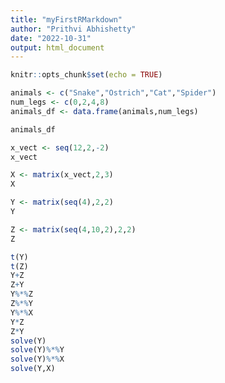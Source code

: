 ```yaml
---
title: "myFirstRMarkdown"
author: "Prithvi Abhishetty"
date: "2022-10-31"
output: html_document
---
```


```r
knitr::opts_chunk$set(echo = TRUE)
```
```r
animals <- c("Snake","Ostrich","Cat","Spider")
num_legs <- c(0,2,4,8)
animals_df <- data.frame(animals,num_legs)
```
```r
animals_df
```
```r
x_vect <- seq(12,2,-2)
x_vect
```
```r
X <- matrix(x_vect,2,3)
X
```
```r
Y <- matrix(seq(4),2,2)
Y
```
```r
Z <- matrix(seq(4,10,2),2,2)
Z
```
```r
t(Y)
t(Z)
Y+Z
Z+Y
Y%*%Z
Z%*%Y
Y%*%X
Y*Z
Z*Y
solve(Y)
solve(Y)%*%Y
solve(Y)%*%X
solve(Y,X)
```